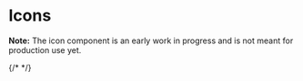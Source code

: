 
<Meta title="Components/Icon" />

# Icons

**Note:** The icon component is an early work in progress and is not meant for production use yet.

<Canvas>
  <gds-icon name="bag"></gds-icon>
  {/* <gds-icon name="x"></gds-icon>
  <gds-icon name="chevron-left"></gds-icon>
  <gds-icon name="chevron-right"></gds-icon>
  <gds-icon name="chevron-down"></gds-icon>
  <gds-icon name="arrow"></gds-icon>
  <gds-icon name="bell"></gds-icon>
  <gds-icon name="calendar"></gds-icon>
  <gds-icon name="lock"></gds-icon>
  <gds-icon name="eye"></gds-icon>
  <gds-icon name="hash"></gds-icon>
  <gds-icon name="mail"></gds-icon>
  <gds-icon name="send"></gds-icon>
  <gds-icon name="info"></gds-icon>
  <gds-icon name="tel"></gds-icon>
  <gds-icon name="user"></gds-icon> */}
</Canvas>
